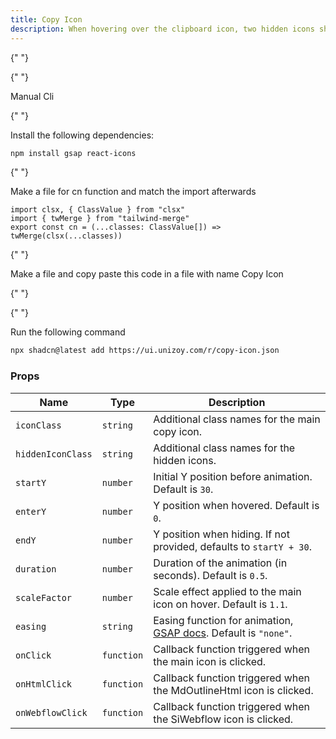 ```yaml
---
title: Copy Icon
description: When hovering over the clipboard icon, two hidden icons should move upward. When the hover effect is removed, they should move downward and become hidden again.
---
```


{" "}

<ComponentPreview
  name="copy-icon-demo"
  className="[&_.preview>[data-orientation=vertical]]:sm:max-w-[70%]"
/>

  <Tabs defaultValue="manual">

{" "}

<TabsList>
  <TabsTrigger value="manual">Manual</TabsTrigger>
  <TabsTrigger value="cli">Cli</TabsTrigger>
</TabsList>

  <TabsContent value="manual">

  <Steps>

{" "}

<Step>Install the following dependencies:</Step>

```bash
npm install gsap react-icons
```

{" "}

<Step>Make a file for cn function and match the import afterwards</Step>

```tsx
import clsx, { ClassValue } from "clsx"
import { twMerge } from "tailwind-merge"
export const cn = (...classes: ClassValue[]) => twMerge(clsx(...classes))
```

{" "}

<Step>Make a file and copy paste this code in a file with name Copy Icon</Step>

{" "}

<ComponentSource name="copy-icon" />

  </Steps>

  </TabsContent>

  <TabsContent value="cli">

  <Steps>

{" "}

<Step>Run the following command </Step>

```bash
npx shadcn@latest add https://ui.unizoy.com/r/copy-icon.json
```

  </Steps>

  </TabsContent>

  </Tabs>

### Props

| Name              | Type       | Description                                                                                      |
| ----------------- | ---------- | ------------------------------------------------------------------------------------------------ |
| `iconClass`       | `string`   | Additional class names for the main copy icon.                                                   |
| `hiddenIconClass` | `string`   | Additional class names for the hidden icons.                                                     |
| `startY`          | `number`   | Initial Y position before animation. Default is `30`.                                            |
| `enterY`          | `number`   | Y position when hovered. Default is `0`.                                                         |
| `endY`            | `number`   | Y position when hiding. If not provided, defaults to `startY + 30`.                              |
| `duration`        | `number`   | Duration of the animation (in seconds). Default is `0.5`.                                        |
| `scaleFactor`     | `number`   | Scale effect applied to the main icon on hover. Default is `1.1`.                                |
| `easing`          | `string`   | Easing function for animation, [GSAP docs](https://gsap.com/docs/v3/Eases). Default is `"none"`. |
| `onClick`         | `function` | Callback function triggered when the main icon is clicked.                                       |
| `onHtmlClick`     | `function` | Callback function triggered when the MdOutlineHtml icon is clicked.                              |
| `onWebflowClick`  | `function` | Callback function triggered when the SiWebflow icon is clicked.                                  |
